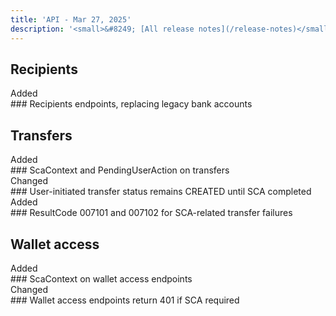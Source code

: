 ```yaml
---
title: 'API - Mar 27, 2025'  
description: '<small>&#8249; [All release notes](/release-notes)</small>'  
---
```


<div class="release-notes-page">

## Recipients

<div class="pill pill-green">Added</div>
### Recipients endpoints, replacing legacy bank accounts

## Transfers

<div class="pill pill-green">Added</div>
### ScaContext and PendingUserAction on transfers

<div class="pill pill-orange">Changed</div>
### User-initiated transfer status remains CREATED until SCA completed

<div class="pill pill-green">Added</div>
### ResultCode 007101 and 007102 for SCA-related transfer failures

## Wallet access

<div class="pill pill-green">Added</div>
### ScaContext on wallet access endpoints

<div class="pill pill-orange">Changed</div>
### Wallet access endpoints return 401 if SCA required

</div>